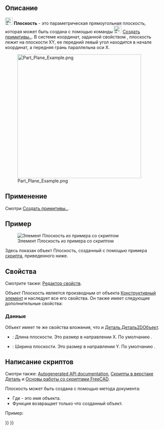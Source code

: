 <languages/>

{{Docnav/ru
|[[Part_Primitives/ru|Создать примитивы...]]
|[[Part_Ellipsoid/ru|Эллипсоид]]
|[[Part_Workbench/ru|Деталь]]
|IconL=Part_Primitives.svg
|IconR=Part_Ellipsoid.svg
|IconC=Workbench_Part.svg
}}

{{GuiCommand/ru
|Name=Part_Plane
|Name/ru=Плоскость
|MenuLocation=[[Part_Workbench/ru|Деталь]] → [[Part_Primitives/ru|Создать примитивы...]] → Плоскость
|Workbenches=[[Part_Workbench/ru|Деталь]]
|SeeAlso=[[Part_Primitives/ru|Создать примитивы...]]
}}

<span id="Description"></span>
== Описание ==

[[Image:Part_Plane.svg|24px]] '''Плоскость''' - это параметрическая прямоугольная плоскость, которая может быть создана с помощью команды [[Image:Part_Primitives.svg|24px]] [[Part_Primitives/ru|Создать примитивы..]]. В системе координат, заданной свойством {{PropertyData|Размещение}}, плоскость лежит на плоскости XY, ее передний левый угол находится в начале координат, а передняя грань параллельна оси X.

[[Image:Part_Plane_Example.png|400px]]

<span id="Usage"></span>
== Применение ==

Смотри [[Part_Primitives#Usage/ru|Создать примитивы..]].

<span id="Example"></span>
== Пример ==

[[Image:Part_Plane_Scripting_Example.png|thumb|Элемент Плоскость из примера со скриптом]]

Здесь показан объект Плоскость, созданный с помощью примера [[#Scripting|скрипта]], приведенного ниже.

<span id="Properties"></span>
== Свойства ==

Смотрите также: [[property_editor/ru|Редактор свойств]].

Объект Плоскость является производным от объекта [[Part_Feature/ru|Конструктивный элемент]] и наследует все его свойства. Он также имеет следующие дополнительные свойства:

<span id="Data"></span>
=== Данные ===

{{TitleProperty|Вложение}}

Объект имеет те же свойства вложения, что и [[Part_Part2DObject#Data/ru|Деталь Деталь2DОбъект]].

{{TitleProperty|Пслоскость}}

* {{PropertyData|Длина|Длина}}: Длина плоскости. Это размер в направлении X. По умолчанию {{Value|10мм}}.
* {{PropertyData|Ширина|Ширина}}: Ширина плоскости. Это размер в направлении Y. По умолчанию {{Value|10мм}}.

<span id="Scripting"></span>
== Написание скриптов ==

Смотри также: [https://freecad.github.io/SourceDoc/ Autogenerated API documentation], [[Part_scripting/ru|Скрипты в верстаке Деталь]] и [[FreeCAD_Scripting_Basics/ru|Основы работы со скриптами FreeCAD]].

Плоскость может быть создана с помощью метода {{Incode|addObject()}} документа:

{{Code|code=
plane = FreeCAD.ActiveDocument.addObject("Part::Plane", "myPlane")
}}

* Где{{Incode|"myPlane"}} - это имя объекта.
* Функция возвращает только что созданный объект.

Пример:

{{Code|code=
import FreeCAD as App

doc = App.activeDocument()

plane = doc.addObject("Part::Plane", "myPlane")
plane.Length = 4
plane.Width = 8
plane.Placement = App.Placement(App.Vector(1, 2, 3), App.Rotation(20, 75, 60))

doc.recompute()
}}


{{Docnav/ru
|[[Part_Primitives/ru|Создать примитивы...]]
|[[Part_Ellipsoid/ru|Эллипсоид]]
|[[Part_Workbench/ru|Деталь]]
|IconL=Part_Primitives.svg
|IconR=Part_Ellipsoid.svg
|IconC=Workbench_Part.svg
}}

{{Part_Tools_navi{{#translation:}}}}
{{Userdocnavi{{#translation:}}}}